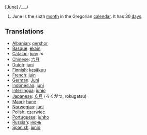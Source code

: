[June] /___/

#June is the sixth [[month]] in the Gregorian [[calendar]]. It has 30 [[day]]s.

==Translations==
*[[Albanian]]: [[qershor]]
*[[Basque]]: [[ekain]]
*[[Catalan]]: [[juny]] ''m''
*[[Chinese]]: [[六月]]
*[[Dutch]]: [[juni]]
*[[Finnish]]: [[kesäkuu]]
*[[French]]: [[juin]]
*[[German]]: [[Juni]]
*[[Indonesian]]: [[juni]]
*[[Interlingua]]: [[junio]]
*[[Japanese]]: [[６月]] (ろくがつ, rokugatsu)
*[[Maori]]: [[hune]]
*[[Norwegian]]: [[juni]]
*[[Polish]]: [[czerwiec]]
*[[Portuguese]]: [[junho]]
*[[Russian]]: [[июнь]]
*[[Spanish]]: [[junio]]